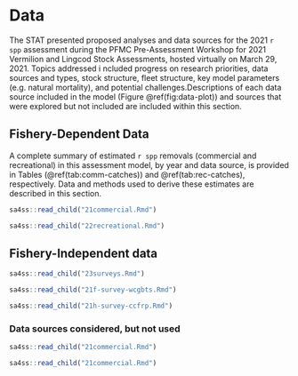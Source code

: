 # Data

The STAT presented proposed analyses and data sources for the 2021 `r spp` 
assessment during the PFMC Pre-Assessment Workshop for 2021 Vermilion and 
Lingcod Stock Assessments, hosted virtually on March 29, 2021. Topics addressed i
ncluded progress on research priorities, data sources and types, stock structure, 
fleet structure, key model parameters (e.g. natural mortality), and potential 
challenges.Descriptions of each data source included in the model 
(Figure \@ref(fig:data-plot)) and sources that were explored but not included
are included within this section.

## Fishery-Dependent Data

A complete summary of estimated `r spp` removals (commercial and recreational) 
in this assessment model, by year and data source, is provided in Tables 
(\@ref(tab:comm-catches)) and \@ref(tab:rec-catches), respectively. Data and 
methods used to derive these estimates are described in this section.


```r
sa4ss::read_child("21commercial.Rmd")
```

```r
sa4ss::read_child("22recreational.Rmd")
```


## Fishery-Independent data


```r
sa4ss::read_child("23surveys.Rmd")
```


```r
sa4ss::read_child("21f-survey-wcgbts.Rmd")
```


```r
sa4ss::read_child("21h-survey-ccfrp.Rmd")
```




### Data sources considered, but not used




```r
sa4ss::read_child("21commercial.Rmd")
```

```r
sa4ss::read_child("21commercial.Rmd")
```

